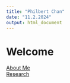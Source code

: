 ```yaml
---
title: "Philbert Chan"
date: "11.2.2024"
output: html_document
---
```


# Welcome

[About Me](about_me/about_me.html)  
[Research](research/research.html)  


